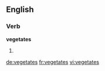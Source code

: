 ==English==

===Verb===
'''vegetates'''

# {{en-third-person singular of|vegetate}}

[[de:vegetates]]
[[fr:vegetates]]
[[vi:vegetates]]